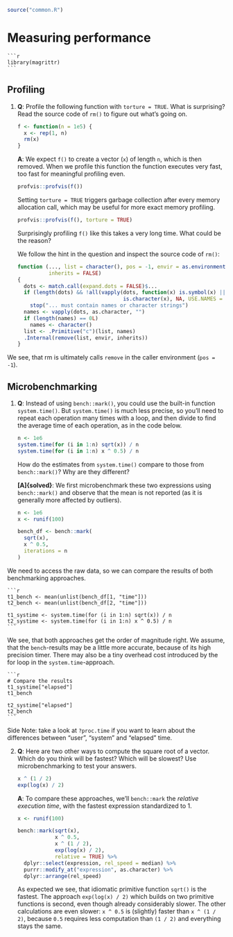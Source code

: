 ```r
source("common.R")
```

# Measuring performance

    ```r
    library(magrittr)
    ```

## Profiling

1. __[Q]{.Q}__: Profile the following function with `torture = TRUE`. What is surprising? Read the source code of `rm()` to figure out what's going on.

    ```r
    f <- function(n = 1e5) {
      x <- rep(1, n)
      rm(x)
    }
    ```

   __[A]{.started}__: We expect `f()` to create a vector (`x`) of length `n`, which is then removed. When we profile this function the function executes very fast, too fast for meaningful profiling even.
   

    ```r
    profvis::profvis(f())
    ```

   Setting `torture = TRUE` triggers garbage collection after every memory allocation call, which may be useful for more exact memory profiling.

    ```r
    profvis::profvis(f(), torture = TRUE)
    ```

   Surprisingly profiling `f()` like this takes a very long time. What could be the reason?
   
   We follow the hint in the question and inspect the source code of `rm()`:
   
    ```r
    function (..., list = character(), pos = -1, envir = as.environment(pos), 
              inherits = FALSE) 
    {
      dots <- match.call(expand.dots = FALSE)$...
      if (length(dots) && !all(vapply(dots, function(x) is.symbol(x) || 
                                      is.character(x), NA, USE.NAMES = FALSE))) 
        stop("... must contain names or character strings")
      names <- vapply(dots, as.character, "")
      if (length(names) == 0L) 
        names <- character()
      list <- .Primitive("c")(list, names)
      .Internal(remove(list, envir, inherits))
    }
    ```
   
  We see, that rm is ultimately calls `remove` in the caller environment (`pos = -1`).
  
 <!-- HB: But it's still not really clear to me, what is happening here... -->

## Microbenchmarking

1. __[Q]{.Q}__: Instead of using `bench::mark()`, you could use the built-in function `system.time()`. But `system.time()` is much less precise, so you'll need to repeat each operation many times with a loop, and then divide to find the average time of each operation, as in the code below.

    ```r
    n <- 1e6
    system.time(for (i in 1:n) sqrt(x)) / n
    system.time(for (i in 1:n) x ^ 0.5) / n
    ```
    
   How do the estimates from `system.time()` compare to those from `bench::mark()`? Why are they different?

   __[A]{solved}__: We first microbenchmark these two expressions using `bench::mark()` and observe that the mean is not reported (as it is generally more affected by outliers).

    ```r
    n <- 1e6
    x <- runif(100)
    
    bench_df <- bench::mark(
      sqrt(x), 
      x ^ 0.5,
      iterations = n
    )
    ```

  We need to access the raw data, so we can compare the results of both benchmarking approaches.

    ```r
    t1_bench <- mean(unlist(bench_df[1, "time"]))
    t2_bench <- mean(unlist(bench_df[2, "time"]))
    
    t1_systime <- system.time(for (i in 1:n) sqrt(x)) / n
    t2_systime <- system.time(for (i in 1:n) x ^ 0.5) / n
    ```

   We see, that both approaches get the order of magnitude right. We assume, that the `bench`-results may be a little more accurate, because of its high precision timer. There may also be a tiny overhead cost introduced by the for loop in the `system.time`-approach.

    ```r
    # Compare the results
    t1_systime["elapsed"]
    t1_bench

    t2_systime["elapsed"]
    t2_bench
    ```

   Side Note: take a look at `?proc.time` if you want to learn about the differences between "user", "system" and "elapsed" time.
   
2. __[Q]{.Q}__: Here are two other ways to compute the square root of a vector. Which do you think will be fastest? Which will be slowest? Use microbenchmarking to test your answers.

    ```r
    x ^ (1 / 2)
    exp(log(x) / 2)
    ```

   __[A]{.started}__: To compare these approaches, we'll `bench::mark` the *relative execution time*, with the fastest expression standardized to 1.

    ```r
    x <- runif(100)
    
    bench::mark(sqrt(x),
                x ^ 0.5,
                x ^ (1 / 2),
                exp(log(x) / 2),
                relative = TRUE) %>% 
      dplyr::select(expression, rel_speed = median) %>% 
      purrr::modify_at("expression", as.character) %>% 
      dplyr::arrange(rel_speed)
    ```

   As expected we see, that idiomatic primitive function `sqrt()` is the fastest. The approach `exp(log(x) / 2)` which builds on two primitive functions is second, even though already considerably slower. The other calculations are even slower: `x ^ 0.5` is (slightly) faster than `x ^ (1 / 2)`, because `0.5` requires less computation than `(1 / 2)` and everything stays the same.
   